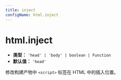 ```yaml
---
title: inject
configName: html.inject
---
```


# html.inject

- **类型：** `'head' | 'body' | boolean | Function`
- **默认值：** `'head'`

修改构建产物中 `<script>` 标签在 HTML 中的插入位置。


<RsbuildConfig />
